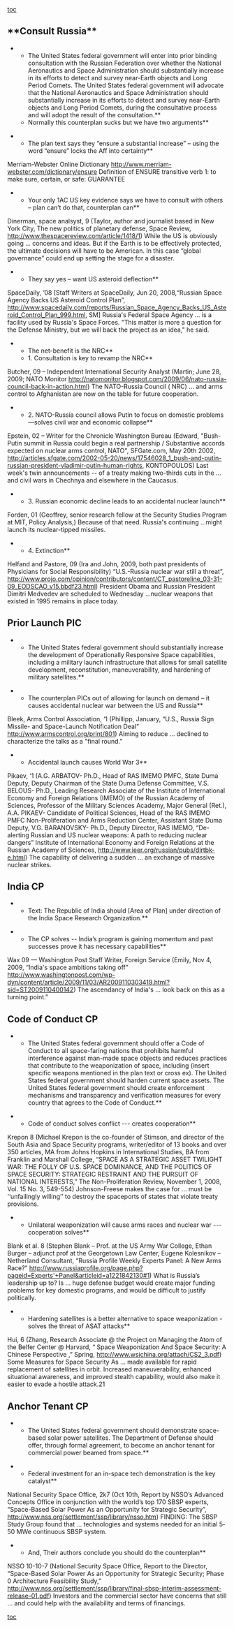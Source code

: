[[toc]]
==**Consult Russia**== 
**The United States federal government will enter into prior binding consultation with the Russian Federation over whether the National Aeronautics and Space Administration should substantially increase in its efforts to detect and survey near-Earth objects and Long Period Comets. The United States federal government will advocate that the National Aeronautics and Space Administration should substantially increase in its efforts to detect and survey near-Earth objects and Long Period Comets, during the consultative process and will adopt the result of the consultation.**
**Normally this counterplan sucks but we have two arguments**

**The plan text says they “ensure a substantial increase” – using the word “ensure” locks the Aff into certainty**
Merriam-Webster Online Dictionary http://www.merriam-webster.com/dictionary/ensure
Definition of ENSURE transitive verb 1: to make sure, certain, or safe: GUARANTEE

**Your only 1AC US key evidence says we have to consult with others – plan can’t do that, counterplan can**
Dinerman, space analsyst, 9 (Taylor, author and journalist based in New York City, The new politics of planetary defense, Space Review, http://www.thespacereview.com/article/1418/1)
While the US is obviously going … concerns and ideas. But if the Earth is to be effectively protected, the ultimate decisions will have to be American. In this case “global governance” could end up setting the stage for a disaster.

**They say yes – want US asteroid deflection**
SpaceDaily, ’08 [Staff Writers at SpaceDaily, Jun 20, 2008,“Russian Space Agency Backs US Asteroid Control Plan”, http://www.spacedaily.com/reports/Russian_Space_Agency_Backs_US_Asteroid_Control_Plan_999.html, SM]
Russia's Federal Space Agency … is a facility used by Russia's Space Forces. "This matter is more a question for the Defense Ministry, but we will back the project as an idea," he said.

**The net-benefit is the NRC**
**1. Consultation is key to revamp the NRC**
Butcher, 09 – Independent International Security Analyst (Martin; June 28, 2009; NATO Monitor http://natomonitor.blogspot.com/2009/06/nato-russia-council-back-in-action.html)
The NATO-Russia Council ( NRC) … and arms control to Afghanistan are now on the table for future cooperation.

**2. NATO-Russia council allows Putin to focus on domestic problems—solves civil war and economic collapse**
Epstein, 02 – Writer for the Chronicle Washington Bureau (Edward, "Bush-Putin summit in Russia could begin a real partnership / Substantive accords expected on nuclear arms control, NATO", SFGate.com, May 20th 2002, http://articles.sfgate.com/2002-05-20/news/17546028_1_bush-and-putin-russian-president-vladimir-putin-human-rights, KONTOPOULOS)
Last week's twin announcements -- of a treaty making two-thirds cuts in the … and civil wars in Chechnya and elsewhere in the Caucasus.

**3. Russian economic decline leads to an accidental nuclear launch**
Forden, 01 (Geoffrey, senior research fellow at the Security Studies Program at MIT, Policy Analysis,)
Because of that need. Russia's continuing …might launch its nuclear-tipped missiles.

**4. Extinction**
Helfand and Pastore, 09 (Ira and John, 2009, both past presidents of Physicians for Social Responsibility) “U.S.-Russia nuclear war still a threat”, http://www.projo.com/opinion/contributors/content/CT_pastoreline_03-31-09_EODSCAO_v15.bbdf23.html)
President Obama and Russian President Dimitri Medvedev are scheduled to Wednesday …nuclear weapons that existed in 1995 remains in place today.

==Prior Launch PIC== 

**The United States federal government should substantially increase the development of Operationally Responsive Space capabilities, including a military launch infrastructure that allows for small satellite development, reconstitution, maneuverability, and hardening of military satellites.**

**The counterplan PICs out of allowing for launch on demand – it causes accidental nuclear war between the US and Russia**
Bleek, Arms Control Association, ‘1 (Phillipp, January, “U.S., Russia Sign Missile- and Space-Launch Notification Deal” http://www.armscontrol.org/print/801)
Aiming to reduce … declined to characterize the talks as a "final round."

**Accidental launch causes World War 3**
Pikaev, ‘1 (A.G. ARBATOV- Ph.D., Head of RAS IMEMO PMFC, State Duma Deputy, Deputy Chairman of the State Duma Defense Committee, V.S. BELOUS- Ph.D., Leading Research Associate of the Institute of International Economy and Foreign Relations (IMEMO) of the Russian Academy of Sciences, Professor of the Military Sciences Academy, Major General (Ret.), A.A. PIKAEV- Candidate of Political Sciences, Head of the RAS IMEMO PMFC Non-Proliferation and Arms Reduction Center, Assistant State Duma Deputy, V.G. BARANOVSKY- Ph.D., Deputy Director, RAS IMEMO, “De-alerting Russian and US nuclear weapons: A path to reducing nuclear dangers” Institute of International Economy and Foreign Relations at the Russian Academy of Sciences, http://www.ieer.org/russian/pubs/dlrtbk-e.html)
The capability of delivering a sudden … an exchange of massive nuclear strikes.

==India CP== 

**Text: The Republic of India should [Area of Plan] under direction of the India Space Research Organization.**

**The CP solves -- India’s program is gaining momentum and past successes prove it has necessary capabilities**
Wax 09 — Washington Post Staff Writer, Foreign Service (Emily, Nov 4, 2009, “India's space ambitions taking off” http://www.washingtonpost.com/wp-dyn/content/article/2009/11/03/AR2009110303419.html?sid=ST2009110400142)
The ascendancy of India's … look back on this as a turning point."

==Code of Conduct CP== 

**The United States federal government should offer a Code of Conduct to all space-faring nations that prohibits harmful interference against man-made space objects and reduces practices that contribute to the weaponization of space, including (insert specific weapons mentioned in the plan text or cross ex). The United States federal government should harden current space assets. The United States federal government should create enforcement mechanisms and transparency and verification measures for every country that agrees to the Code of Conduct.**

**Code of conduct solves conflict --- creates cooperation**
Krepon 8 (Michael Krepon is the co-founder of Stimson, and director of the South Asia and Space Security programs, writer/editor of 13 books and over 350 articles, MA from Johns Hopkins in International Studies, BA from Franklin and Marshall College, “SPACE AS A STRATEGIC ASSET TWILIGHT WAR: THE FOLLY OF U.S. SPACE DOMINANCE, AND THE POLITICS OF SPACE SECURITY: STRATEGIC RESTRAINT AND THE PURSUIT OF NATIONAL INTERESTS,” The Non-Proliferation Review, November 1, 2008, Vol. 15 No. 3, 549-554)
Johnson-Freese makes the case for … must be ‘‘unfailingly willing’’ to destroy the spaceports of states that violate treaty provisions.

**Unilateral weaponization will cause arms races and nuclear war --- cooperation solves**
Blank et al. 8 (Stephen Blank – Prof. at the US Army War College, Ethan Burger – adjunct prof at the Georgetown Law Center, Eugene Kolesnikov – Netherland Consultant, “Russia Profile Weekly Experts Panel: A New Arms Race?” http://www.russiaprofile.org/page.php?pageid=Experts'+Panel&articleid=a1221842130#1)
What is Russia’s leadership up to? Is … huge defense budget would create major funding problems for key domestic programs, and would be difficult to justify politically.

**Hardening satellites is a better alternative to space weaponization - solves the threat of ASAT attacks**
Hui, 6 (Zhang, Research Associate @ the Project on Managing the Atom of the Belfer Center @ Harvard, “ Space Weaponization And Space Security: A Chinese Perspective ,” Spring, http://www.wsichina.org/attach/CS2_3.pdf)
Some Measures for Space Security As … made available for rapid replacement of satellites in orbit. Increased maneuverability, enhanced situational awareness, and improved stealth capability, would also make it easier to evade a hostile attack.21

==Anchor Tenant CP== 
**The United States federal government should demonstrate space-based solar power satellites. The Department of Defense should offer, through formal agreement, to become an anchor tenant for commercial power beamed from space.**

**Federal investment for an in-space tech demonstration is the key catalyst**
National Security Space Office, 2k7 (Oct 10th, Report by NSSO’s Advanced Concepts Office in conjunction with the world’s top 170 SBSP experts, “Space-Based Solar Power As an Opportunity for Strategic Security”, http://www.nss.org/settlement/ssp/library/nsso.htm)
FINDING: The SBSP Study Group found that … technologies and systems needed for an initial 5‐50 MWe continuous SBSP system.

**And, Their authors conclude you should do the counterplan**
NSSO 10-10-7 (National Security Space Office, Report to the Director, “Space-Based Solar Power As an Opportunity for Strategic Security; Phase 0 Architecture Feasibility Study,” http://www.nss.org/settlement/ssp/library/final-sbsp-interim-assessment-release-01.pdf)
Investors and the commercial sector have concerns that still … and could help with the availability and terms of financings.


[[toc]]